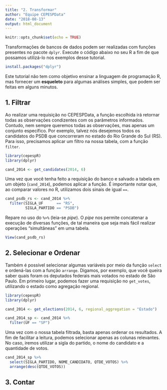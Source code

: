 ```yaml
---
title: "2. Transformar"
author: "Equipe CEPESPData"
date: "2018-08-13"
output: html_document
---
```


```r
knitr::opts_chunk$set(echo = TRUE)
```

Transformações de bancos de dados podem ser realizadas com funções presentes no pacote `dplyr`. Execute o código abaixo no seu R a fim de que possamos utilizá-lo nos exemplos desse tutorial.

```r
install.packages("dplyr")
```

Este tutorial não tem como objetivo ensinar a linguagem de programação R, mas fornecer um __esqueleto__ para algumas análises simples, que podem ser feitas em alguns minutos.

## 1. Filtrar

Ao realizar uma requisição no CEPESPData, a função escolhida irá retornar todas as observações condizentes com os parâmetros informados. Contudo, nem sempre queremos todas as observações, mas apenas um conjunto específico. Por exemplo, talvez nós desejemos todos os candidatos do PSDB que concorreram no estado do Rio Grande do Sul (RS). Para isso, precisamos aplicar um filtro na nossa tabela, com a função `filter`.

```r
library(cepespR)
library(dplyr)

cand_2014 <- get_candidates(2014, 6)
```

Uma vez que você tenha feito a requisição do banco e salvado a tabela em um objeto (`cand_2014`), podemos aplicar a função. É importante notar que, ao comparar valores no R, utilizamos dois sinais de igual `==`. 

```r
cand_psdb_rs <- cand_2014 %>% 
  filter(SIGLA_UF      == "RS",
         SIGLA_PARTIDO == "PSDB")
```

Repare no uso do `%>%` (leia-se _pipe_). O _pipe_ nos permite concatenar a execução de diversas funções, de tal maneira que seja mais fácil realizar operações "simultâneas" em uma tabela. 

```r
View(cand_psdb_rs)
```

## 2. Selecionar e Ordenar

Também é possível selecionar algumas variáveis por meio da função `select` e ordená-las com a função `arrange`. Digamos, por exemplo, que você queira saber quais foram os deputados federais mais votados no estado de São Paulo. Em primeiro lugar, podemos fazer uma requisição no `get_votes`, utilizando o estado como agregação regional.

```r
library(cepespR)
library(dplyr)

cand_2014 <- get_elections(2014, 6, regional_aggregation = "Estado")

cand_2014_sp <- cand_2014 %>% 
  filter(UF == "SP")
```

Uma vez com o nossa tabela filtrada, basta apenas ordenar os resultados. A fim de facilitar a leitura, podemos selecionar apenas as colunas relevantes. No caso, iremos utilizar a sigla do partido, o nome do candidato e a quantidade de votos.

```r
cand_2014_sp %>% 
  select(SIGLA_PARTIDO, NOME_CANDIDATO, QTDE_VOTOS) %>% 
  arrange(desc(QTDE_VOTOS))
```

## 3. Contar

